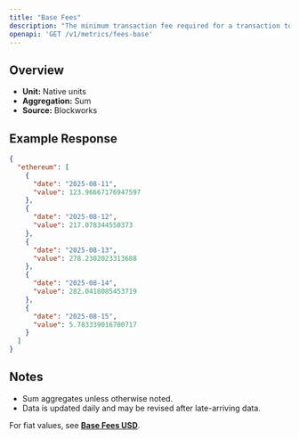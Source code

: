 ```yaml
---
title: "Base Fees"
description: "The minimum transaction fee required for a transaction to be included in a block"
openapi: 'GET /v1/metrics/fees-base'
---
```


## Overview

- **Unit:** Native units
- **Aggregation:** Sum
- **Source:** Blockworks

## Example Response

```json
{
  "ethereum": [
    {
      "date": "2025-08-11",
      "value": 123.96667176947597
    },
    {
      "date": "2025-08-12",
      "value": 217.078344550373
    },
    {
      "date": "2025-08-13",
      "value": 278.2302023313688
    },
    {
      "date": "2025-08-14",
      "value": 282.0418085453719
    },
    {
      "date": "2025-08-15",
      "value": 5.783339016700717
    }
  ]
}
```

## Notes
- Sum aggregates unless otherwise noted.
- Data is updated daily and may be revised after late-arriving data.


<Note>For fiat values, see **[Base Fees USD](./fees-base-usd)**.</Note>